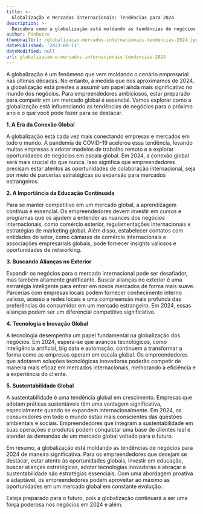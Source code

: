 ```yaml
---
title: >-
  Globalização e Mercados Internacionais: Tendências para 2024
description: >-
  Descubra como a globalização está moldando as tendências de negócios para 2024 e como os empreendedores podem se destacar em um mercado global cada vez mais conectado.
author: Pinheiro
thumbnailUrl: /globalizacao-mercados-internacionais-tendencias-2024.jpg
datePublished: '2023-09-11'
dateModified: null
url: globalizacao-e-mercados-internacionais-tendencias-2024
---
```


A globalização é um fenômeno que vem moldando o cenário empresarial nas últimas décadas. No entanto, à medida que nos aproximamos de 2024, a globalização está prestes a assumir um papel ainda mais significativo no mundo dos negócios. Para empreendedores ambiciosos, estar preparado para competir em um mercado global é essencial. Vamos explorar como a globalização está influenciando as tendências de negócios para o próximo ano e o que você pode fazer para se destacar.

**1. A Era da Conexão Global**

A globalização está cada vez mais conectando empresas e mercados em todo o mundo. A pandemia de COVID-19 acelerou essa tendência, levando muitas empresas a adotar modelos de trabalho remoto e a explorar oportunidades de negócios em escala global. Em 2024, a conexão global será mais crucial do que nunca. Isso significa que empreendedores precisam estar atentos às oportunidades de colaboração internacional, seja por meio de parcerias estratégicas ou expansão para mercados estrangeiros.

**2. A Importância da Educação Continuada**

Para se manter competitivo em um mercado global, a aprendizagem contínua é essencial. Os empreendedores devem investir em cursos e programas que os ajudem a entender as nuances dos negócios internacionais, como comércio exterior, regulamentações internacionais e estratégias de marketing global. Além disso, estabelecer contatos com entidades do setor, como câmaras de comércio internacionais e associações empresariais globais, pode fornecer insights valiosos e oportunidades de networking.

**3. Buscando Alianças no Exterior**

Expandir os negócios para o mercado internacional pode ser desafiador, mas também altamente gratificante. Buscar alianças no exterior é uma estratégia inteligente para entrar em novos mercados de forma mais suave. Parcerias com empresas locais podem fornecer conhecimento interno valioso, acesso a redes locais e uma compreensão mais profunda das preferências do consumidor em um mercado estrangeiro. Em 2024, essas alianças podem ser um diferencial competitivo significativo.

**4. Tecnologia e Inovação Global**

A tecnologia desempenha um papel fundamental na globalização dos negócios. Em 2024, espera-se que avanços tecnológicos, como inteligência artificial, big data e automação, continuem a transformar a forma como as empresas operam em escala global. Os empreendedores que adotarem soluções tecnológicas inovadoras poderão competir de maneira mais eficaz em mercados internacionais, melhorando a eficiência e a experiência do cliente.

**5. Sustentabilidade Global**

A sustentabilidade é uma tendência global em crescimento. Empresas que adotam práticas sustentáveis têm uma vantagem significativa, especialmente quando se expandem internacionalmente. Em 2024, os consumidores em todo o mundo estão mais conscientes das questões ambientais e sociais. Empreendedores que integram a sustentabilidade em suas operações e produtos podem conquistar uma base de clientes leal e atender às demandas de um mercado global voltado para o futuro.

Em resumo, a globalização está moldando as tendências de negócios para 2024 de maneira significativa. Para os empreendedores que desejam se destacar, estar atento às oportunidades globais, investir em educação, buscar alianças estratégicas, adotar tecnologias inovadoras e abraçar a sustentabilidade são estratégias essenciais. Com uma abordagem proativa e adaptável, os empreendedores podem aproveitar ao máximo as oportunidades em um mercado global em constante evolução.

Esteja preparado para o futuro, pois a globalização continuará a ser uma força poderosa nos negócios em 2024 e além.
